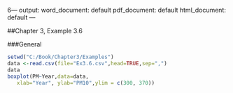 6---
output:
  word_document: default
  pdf_document: default
  html_document: default
---

##Chapter 3, Example 3.6


###General
```{r, echo = TRUE}
setwd("C:/Book/Chapter3/Examples")
data <-read.csv(file="Ex3.6.csv",head=TRUE,sep=",")
data
boxplot(PM~Year,data=data, 
   xlab="Year", ylab="PM10",ylim = c(300, 370)) 
```
